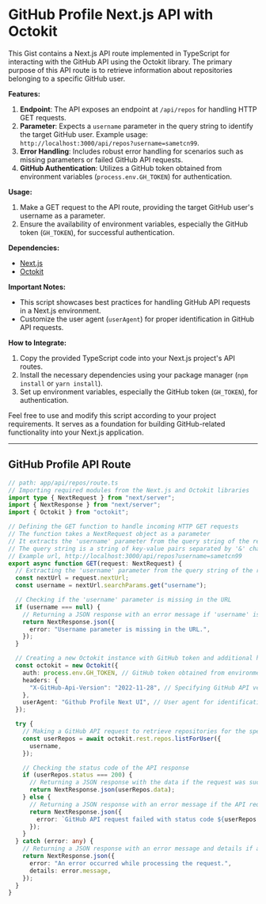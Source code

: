 # **GitHub Profile Next.js API with Octokit**

This Gist contains a Next.js API route implemented in TypeScript for interacting with the GitHub API using the Octokit library. The primary purpose of this API route is to retrieve information about repositories belonging to a specific GitHub user.

**Features:**

1. **Endpoint**: The API exposes an endpoint at `/api/repos` for handling HTTP GET requests.
2. **Parameter**: Expects a `username` parameter in the query string to identify the target GitHub user. Example usage: `http://localhost:3000/api/repos?username=sametcn99`.
3. **Error Handling**: Includes robust error handling for scenarios such as missing parameters or failed GitHub API requests.
4. **GitHub Authentication**: Utilizes a GitHub token obtained from environment variables (`process.env.GH_TOKEN`) for authentication.

**Usage:**

1. Make a GET request to the API route, providing the target GitHub user's username as a parameter.
2. Ensure the availability of environment variables, especially the GitHub token (`GH_TOKEN`), for successful authentication.

**Dependencies:**

- [Next.js](https://nextjs.org/)
- [Octokit](https://octokit.github.io/rest.js/v18)

**Important Notes:**

- This script showcases best practices for handling GitHub API requests in a Next.js environment.
- Customize the user agent (`userAgent`) for proper identification in GitHub API requests.

**How to Integrate:**

1. Copy the provided TypeScript code into your Next.js project's API routes.
2. Install the necessary dependencies using your package manager (`npm install` or `yarn install`).
3. Set up environment variables, especially the GitHub token (`GH_TOKEN`), for authentication.

Feel free to use and modify this script according to your project requirements. It serves as a foundation for building GitHub-related functionality into your Next.js application.

---

## GitHub Profile API Route

```typescript
// path: app/api/repos/route.ts
// Importing required modules from the Next.js and Octokit libraries
import type { NextRequest } from "next/server";
import { NextResponse } from "next/server";
import { Octokit } from "octokit";

// Defining the GET function to handle incoming HTTP GET requests
// The function takes a NextRequest object as a parameter
// It extracts the 'username' parameter from the query string of the request URL
// The query string is a string of key-value pairs separated by '&' characters
// Example url, http://localhost:3000/api/repos?username=sametcn99
export async function GET(request: NextRequest) {
  // Extracting the 'username' parameter from the query string of the request URL
  const nextUrl = request.nextUrl;
  const username = nextUrl.searchParams.get("username");

  // Checking if the 'username' parameter is missing in the URL
  if (username === null) {
    // Returning a JSON response with an error message if 'username' is missing
    return NextResponse.json({
      error: "Username parameter is missing in the URL.",
    });
  }

  // Creating a new Octokit instance with GitHub token and additional headers
  const octokit = new Octokit({
    auth: process.env.GH_TOKEN, // GitHub token obtained from environment variables
    headers: {
      "X-GitHub-Api-Version": "2022-11-28", // Specifying GitHub API version
    },
    userAgent: "Github Profile Next UI", // User agent for identification
  });

  try {
    // Making a GitHub API request to retrieve repositories for the specified user
    const userRepos = await octokit.rest.repos.listForUser({
      username,
    });

    // Checking the status code of the API response
    if (userRepos.status === 200) {
      // Returning a JSON response with the data if the request was successful
      return NextResponse.json(userRepos.data);
    } else {
      // Returning a JSON response with an error message if the API request failed
      return NextResponse.json({
        error: `GitHub API request failed with status code ${userRepos.status}.`,
      });
    }
  } catch (error: any) {
    // Returning a JSON response with an error message and details if an error occurred
    return NextResponse.json({
      error: "An error occurred while processing the request.",
      details: error.message,
    });
  }
}
```

